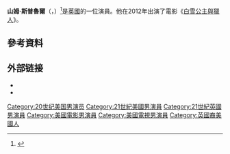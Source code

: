 {{Infobox person
| name        = Sam Spruell
| image       = <!-- just the filename, without the File: or Image: prefix or enclosing [[brackets|brackets]] -->
| alt         = 
| caption     = 
| birth_name  = 
| birth_date  = {{Birth date|1977|1|1}}
| birth_place = 
| death_date  = <!-- {{Death date and age|YYYY|MM|DD|YYYY|MM|DD}} or {{Death-date and age|Month DD, YYYY|Month DD, YYYY}} (death date then birth date) -->
| death_place =
| death_cause = 
| nationality = [[英國|英國]]
| other_names = 
| known_for   = 
| occupation  = 演員
}}
'''山姆·斯普魯爾'''（{{lang-en|Sam Spruell}}，{{bd|1977年1月1日}}）<ref>{{Cite web |url=http://whosjack.org/issue-57/ |title=存档副本 |accessdate=2016-03-24 |archive-date=2013-01-18 |archive-url=https://web.archive.org/web/20130118214208/http://www.whosjack.org/issue-57/ |dead-url=yes }}</ref>是[[英國|英國]]的一位演員。他在2012年出演了電影《[[白雪公主與獵人|白雪公主與獵人]]》。

==參考資料==
{{Reflist}}

== 外部链接 ==
*{{IMDb name|819874}}
*{{rotten-tomatoes name|sam_spruell}}

{{Authority control}}
{{DEFAULTSORT:Spruell, Sam}}
[[Category:20世纪美国男演员|Category:20世纪美国男演员]]
[[Category:21世紀美國男演員|Category:21世紀美國男演員]]
[[Category:21世紀英國男演員|Category:21世紀英國男演員]]
[[Category:美國電影男演員|Category:美國電影男演員]]
[[Category:美國電視男演員|Category:美國電視男演員]]
[[Category:英國裔美國人|Category:英國裔美國人]]